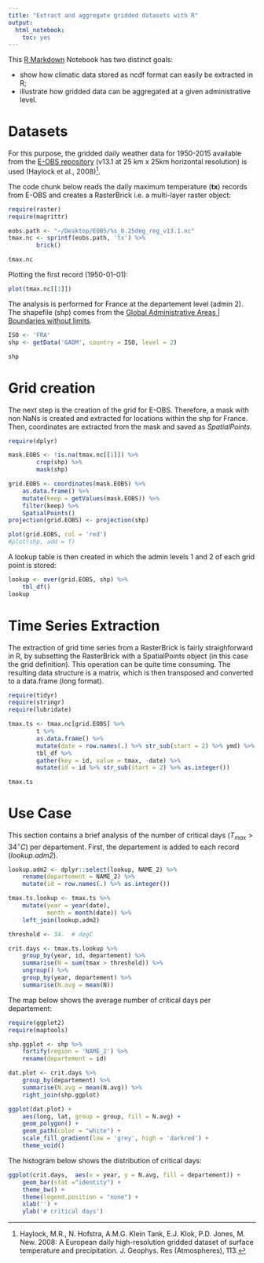 ```yaml
---
title: "Extract and aggregate gridded datasets with R"
output: 
  html_notebook: 
    toc: yes
---
```


This [R Markdown](http://rmarkdown.rstudio.com) Notebook has two distinct goals:

* show how climatic data stored as ncdf format can easily be extracted in R;
* illustrate how gridded data can be aggregated at a given administrative level.

# Datasets

For this purpose, the gridded daily weather data for 1950-2015 available from the [E-OBS  repository](http://www.ecad.eu/download/ensembles/download.php) (v13.1 at 25 km x 25km horizontal resolution) is used (Haylock et al., 2008)[^refeobs].

[^refeobs]: Haylock, M.R., N. Hofstra, A.M.G. Klein Tank, E.J. Klok, P.D. Jones, M. New. 2008: A European daily high-resolution gridded dataset of surface temperature and precipitation. J. Geophys. Res (Atmospheres), 113.

The code chunk below reads the daily maximum temperature (**tx**) records from E-OBS and creates a RasterBrick i.e. a multi-layer raster object:
```r
require(raster)
require(magrittr)

eobs.path <- "~/Desktop/EOBS/%s_0.25deg_reg_v13.1.nc"
tmax.nc <- sprintf(eobs.path, 'tx') %>%
        brick()

tmax.nc
```

Plotting the first record (1950-01-01):
```r
plot(tmax.nc[[1]])
```

The analysis is performed for France at the departement level (admin 2). The shapefile (shp) comes from the [Global Administrative Areas | Boundaries without limits](http://www.gadm.org/).

```r
ISO <- 'FRA'
shp <- getData('GADM', country = ISO, level = 2)

shp
```

# Grid creation

The next step is the creation of the grid for E-OBS. Therefore, a mask with non NaNs is created and extracted for locations within the shp for France. Then, coordinates are extracted from the mask and saved as *SpatialPoints*.

```r
require(dplyr)

mask.EOBS <- !is.na(tmax.nc[[1]]) %>%
        crop(shp) %>%
        mask(shp)

grid.EOBS <- coordinates(mask.EOBS) %>%
    as.data.frame() %>%
    mutate(keep = getValues(mask.EOBS)) %>%
    filter(keep) %>%
    SpatialPoints()
projection(grid.EOBS) <- projection(shp)

plot(grid.EOBS, col = 'red')
#plot(shp, add = T)
```

A lookup table is then created in which the admin levels 1 and 2 of each grid point is stored:
```r
lookup <- over(grid.EOBS, shp) %>%
    tbl_df()
lookup
```

# Time Series Extraction

The extraction of grid time series from a RasterBrick is fairly straighforward in R, by subsetting the RasterBrick with a SpatialPoints object (in this case the grid definition). This operation can be quite time consuming. The resulting data structure is a matrix, which is then transposed and converted to a data.frame (long format).

```r
require(tidyr)
require(stringr)
require(lubridate)

tmax.ts <- tmax.nc[grid.EOBS] %>%
        t %>%
        as.data.frame() %>%
        mutate(date = row.names(.) %>% str_sub(start = 2) %>% ymd) %>%
        tbl_df %>%
        gather(key = id, value = tmax, -date) %>%
        mutate(id = id %>% str_sub(start = 2) %>% as.integer())

tmax.ts
```

# Use Case

This section contains a brief analysis of the number of critical days ($T_\mathit{max} > 34^\circ C$) per departement. First, the departement is added to each record (*lookup.adm2*).

```r
lookup.adm2 <- dplyr::select(lookup, NAME_2) %>%
    rename(departement = NAME_2) %>% 
    mutate(id = row.names(.) %>% as.integer())

tmax.ts.lookup <- tmax.ts %>%
    mutate(year = year(date),
           month = month(date)) %>% 
    left_join(lookup.adm2)
```

```r
threshold <- 34.  # degC

crit.days <- tmax.ts.lookup %>%
    group_by(year, id, departement) %>%
    summarise(N = sum(tmax > threshold)) %>%
    ungroup() %>%
    group_by(year, departement) %>%
    summarise(N.avg = mean(N))
```

The map below shows the average number of critical days per departement:
```r
require(ggplot2)
require(maptools)

shp.ggplot <- shp %>%
    fortify(region = 'NAME_2') %>%
    rename(departement = id)

dat.plot <- crit.days %>%
    group_by(departement) %>%
    summarise(N.avg = mean(N.avg)) %>%
    right_join(shp.ggplot)

ggplot(dat.plot) + 
    aes(long, lat, group = group, fill = N.avg) + 
    geom_polygon() +
    geom_path(color = "white") +
    scale_fill_gradient(low = 'grey', high = 'darkred') +
    theme_void()
```

The histogram below shows the distribution of critical days:
```r
ggplot(crit.days,  aes(x = year, y = N.avg, fill = departement)) +
    geom_bar(stat ="identity") +
    theme_bw() +
    theme(legend.position = "none") +
    xlab('') +
    ylab('# critical days')
```